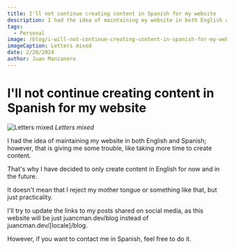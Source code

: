 ```yaml
---
title: I'll not continue creating content in Spanish for my website
description: I had the idea of maintaining my website in both English and Spanish; however...
tags:
  - Personal
image: /blog/i-will-not-continue-creating-content-in-spanish-for-my-website/banner.jpg
imageCaption: Letters mixed
date: 2/20/2024
author: Juan Manzanero
---
```


# I'll not continue creating content in Spanish for my website

![Letters mixed](/blog/i-will-not-continue-creating-content-in-spanish-for-my-website/banner.jpg)
_Letters mixed_

<PostData date='February 20, 2024' author='Juan Manzanero' />

I had the idea of maintaining my website in both English and Spanish; however, that is giving me some trouble, like taking more time to create content.

That's why I have decided to only create content in English for now and in the future.

It doesn't mean that I reject my mother tongue or something like that, but just practicality.

I'll try to update the links to my posts shared on social media, as this website will be just juancman.dev/blog instead of juancman.dev/[locale]/blog.

However, if you want to contact me in Spanish, feel free to do it.
